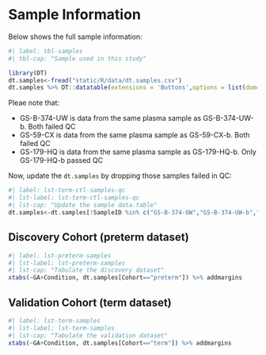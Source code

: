# Sample Information {#sample-info}
Below shows the full sample information:

```r
#| label: tbl-samples
#| tbl-cap: "Sample used in this study"

library(DT)
dt.samples<-fread("static/R/data/dt.samples.csv")
dt.samples %>% DT::datatable(extensions = 'Buttons',options = list(dom="Bfrtip", buttons = c('copy', 'csv', 'excel')))
```

Pleae note that:

* GS-B-374-UW is data from the same plasma sample as GS-B-374-UW-b. Both failed QC
* GS-59-CX is data from the same plasma sample as GS-59-CX-b. Both failed QC
* GS-179-HQ is data from the same plasma sample as GS-179-HQ-b. Only GS-179-HQ-b passed QC

Now, update the `dt.samples` by dropping those samples failed in QC:
```r
#| label: lst-term-ctl-samples-qc
#| lst-label: lst-term-ctl-samples-qc
#| lst-cap: "Update the sample data.table"
dt.samples<-dt.samples[!SampleID %in% c("GS-B-374-UW","GS-B-374-UW-b","GS-59-CX","GS-59-CX-b","GS-179-HQ")]
```

## Discovery Cohort (preterm dataset)
```r
#| label: lst-preterm-samples
#| lst-label: lst-preterm-samples
#| lst-cap: "Tabulate the discovery dataset"
xtabs(~GA+Condition, dt.samples[Cohort=="preterm"]) %>% addmargins
```

## Validation Cohort (term dataset)
```r
#| label: lst-term-samples
#| lst-label: lst-term-samples
#| lst-cap: "Tabulate the validation dataset"
xtabs(~GA+Condition, dt.samples[Cohort=="term"]) %>% addmargins
```
